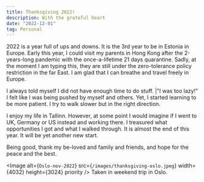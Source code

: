 ```yaml
---
title: Thanksgiving 2022!
description: With the grateful heart
date: "2022-12-01"
tag: Personal
---
```


2022 is a year full of ups and downs. It is the 3rd year to be in Estonia in Europe. Early this year, I could visit my parents in Hong Kong after the 2-years-long pandemic with the once-a-lifetime 21 days quarantine. Sadly, at the moment I am typing this, they are still under the zero-tolerance policy restriction in the far East. I am glad that I can breathe and travel freely in Europe.

I always told myself I did not have enough time to do stuff. |"I was too lazy!" I felt like I was being pushed by myself and others. Yet, I started learning to be more patient. I try to walk slower but in the right direction.

I enjoy my life in Tallinn. However, at some point I would imagine if I went to UK, Germany or US instead and working there. I treasured what opportunities I got and what I walked through. It is almost the end of this year. It will be yet another new start.

Being good, thank my be-loved and family and friends, and hope for the peace and the best.

<Image
  alt={`Oslo-nov-2022`}
  src={`/images/thanksgiving-oslo.jpeg`}
  width={4032}
  height={3024}
  priority
/>
Taken in weekend trip in Oslo.
